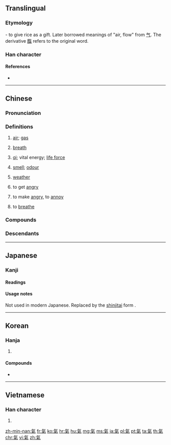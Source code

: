{{also|气|気|炁}}
==Translingual==
{{Han simplified forms|氣|気|气}}

===Etymology===
{{Han compound|气|米|c1=p|c2=s|t2=rice|ls=psc}} - to give rice as a gift. Later borrowed meanings of "air, flow" from [[气]]. The derivative [[餼]] refers to the original word.

===Han character===
{{Han char|rn=84|rad=气|as=06|sn=10|four=80917|canj=ONFD|ids=⿹气米}}

====References====
* {{Han ref|kx=0599.120|dkj=17059|dj=0990.260|hdz=32011.140|uh=6C23|ud=27683|bh=AEF0|bd=44784}}

----

==Chinese==
{{zh-forms|s=气}}

===Pronunciation===
{{zh-pron
|m=qì
|ma=Zh-qì.ogg
|c=hei3
|h=pfs=hi
|md=ké
|mn=khì/khùi
|mn_note=khùi - vernacular, khì - literary
|w=2qi
|mc=y
|oc=y
|cat=n,v
}}

===Definitions===
{{zh-hanzi}}

# [[air]]; [[gas]]
#: {{zh-x|天然氣|natural gas}}
#: {{zh-x|出去 透 透氣！|Go out to breathe fresh '''air'''!}}
#: {{zh-x|輪胎 漏 氣 了。|The tire is leaking '''gas'''.}}
# [[breath]]
#: {{zh-x|喘不過氣 來|to be out of '''breath'''}}
#: {{zh-x|我 會 戰鬥 到 最后 一 口 氣。|I will fight to my last '''breath'''.}}
# {{lb|zh|Chinese philosophy}} [[qi]]; vital energy; [[life force]]
# [[smell]]; [[odour]]
#: {{zh-x|氣味|smell}}
#: {{zh-x|把 廚炊 的 煙火 氣 從 衣服 上 去掉 是 很 難 的。|It is difficult to remove the '''smell''' of cooking from clothes.}}
# [[weather]]
#: {{zh-x|天氣|weather}}
# to get [[angry]]
#: {{zh-x|生氣|to get angry}}
# to make [[angry]], to [[annoy]]
#: {{zh-x|別 氣 我！|Don't '''annoy''' me!}}
# to [[breathe]]

===Compounds===
{{der5
|{{zh-l|氣昂昂/气昂昂}}
|{{zh-l|氣泵/气泵}}
|{{zh-l|氣不打一處來/气不打一处来}}
|{{zh-l|氣不忿兒/气不忿儿}}
|{{zh-l|氣不公/气不公}}
|{{zh-l|氣不過/气不过}}
|{{zh-l|氣不平/气不平}}
|{{zh-l|氣沖沖/气冲冲}}
|{{zh-l|氣沖牛鬥/气冲牛斗}}
|{{zh-l|氣沖鬥牛/气冲斗牛}}
|{{zh-l|氣沖霄漢/气冲霄汉}}
|{{zh-l|氣喘/气喘}}
|{{zh-l|氣喘喘/气喘喘}}
|{{zh-l|氣喘吁吁/气喘吁吁}}
|{{zh-l|氣窗/气窗}}
|{{zh-l|氣錘/气锤}}
|{{zh-l|氣粗/气粗}}
|{{zh-l|氣墊/气垫}}
|{{zh-l|氣墊船/气垫船}}
|{{zh-l|氣度/气度}}
|{{zh-l|氣短/气短}}
|{{zh-l|氣閥/气阀}}
|{{zh-l|氣氛/气氛}}
|{{zh-l|氣忿忿/气忿忿}}
|{{zh-l|氣憤/气愤}}
|{{zh-l|氣概/气概}}
|{{zh-l|氣割/气割}}
|{{zh-l|氣功/气功}}
|{{zh-l|氣鼓鼓/气鼓鼓}}
|{{zh-l|氣管/气管}}
|{{zh-l|氣管炎/气管炎}}
|{{zh-l|氣貫長虹/气贯长虹}}
|{{zh-l|氣鍋/气锅}}
|{{zh-l|氣焊/气焊}}
|{{zh-l|氣哼哼/气哼哼}}
|{{zh-l|氣候/气候}}
|{{zh-l|氣呼呼/气呼呼}}
|{{zh-l|氣化/气化}}
|{{zh-l|氣話/气话}}
|{{zh-l|氣火/气火}}
|{{zh-l|氣急/气急}}
|{{zh-l|氣急敗壞/气急败坏}}
|{{zh-l|氣節/气节}}
|{{zh-l|氣井/气井}}
|{{zh-l|氣撅撅/气撅撅}}
|{{zh-l|氣絕/气绝}}
|{{zh-l|氣厥/气厥}}
|{{zh-l|氣孔/气孔}}
|{{zh-l|氣浪/气浪}}
|{{zh-l|氣類/气类}}
|{{zh-l|氣力/气力}}
|{{zh-l|氣量/气量}}
|{{zh-l|氣流/气流}}
|{{zh-l|氣脈/气脉}}
|{{zh-l|氣門/气门}}
|{{zh-l|氣門心/气门心}}
|{{zh-l|氣悶/气闷}}
|{{zh-l|氣囊/气囊}}
|{{zh-l|氣囔囔/气囔囔}}
|{{zh-l|氣惱/气恼}}
|{{zh-l|氣餒/气馁}}
|{{zh-l|氣逆/气逆}}
|{{zh-l|氣派/气派}}
|{{zh-l|氣泡/气泡}}
|{{zh-l|氣魄/气魄}}
|{{zh-l|氣槍/气枪}}
|{{zh-l|氣球/气球}}
|{{zh-l|氣兒不打一處來/气儿不打一处来}}
|{{zh-l|氣兒不順/气儿不顺}}
|{{zh-l|氣人/气人}}
|{{zh-l|氣嗓/气嗓}}
|{{zh-l|氣色/气色}}
|{{zh-l|氣盛/气盛}}
|{{zh-l|氣勢/气势}}
|{{zh-l|氣勢磅礴/气势磅礴}}
|{{zh-l|氣勢洶洶/气势汹汹}}
|{{zh-l|氣數/气数}}
|{{zh-l|氣態/气态}}
|{{zh-l|氣體/气体}}
|{{zh-l|氣田/气田}}
|{{zh-l|氣筒/气筒}}
|{{zh-l|氣頭上/气头上}}
|{{zh-l|氣團/气团}}
|{{zh-l|氣吞山河/气吞山河}}
|{{zh-l|氣味/气味}}
|{{zh-l|氣溫/气温}}
|{{zh-l|氣息/气息}}
|{{zh-l|氣息奄奄/气息奄奄}}
|{{zh-l|氣象/气象}}
|{{zh-l|氣象臺/气象台}}
|{{zh-l|氣象萬千/气象万千}}
|{{zh-l|氣象學/气象学}}
|{{zh-l|氣象站/气象站}}
|{{zh-l|氣性/气性}}
|{{zh-l|氣洶洶/气汹汹}}
|{{zh-l|氣胸/气胸}}
|{{zh-l|氣咻咻/气咻咻}}
|{{zh-l|氣籲籲/气吁吁}}
|{{zh-l|氣虛/气虚}}
|{{zh-l|氣壓/气压}}
|{{zh-l|氣壓表/气压表}}
|{{zh-l|氣眼/气眼}}
|{{zh-l|氣焰/气焰}}
|{{zh-l|氣宇/气宇}}
|{{zh-l|氣運/气运}}
|{{zh-l|氣韻/气韵}}
|{{zh-l|氣質/气质}}
|{{zh-l|氣壯山河/气壮山河}}
}}

===Descendants===
{{Sinoxenic-word|氣|s=気|き|기|khí}}

{{zh-cat|Elementary|Intermediate}}

----

==Japanese==

===Kanji===
{{ja-kanji|grade=|rs=气06|style=ky|shin=気}}

====Readings====
{{ja-readings
|goon=[[け]] (ke)
|kanon=[[き]] (ki)
|kun={{qualifier|rare}} [[いき]] (iki)
}}

====Usage notes====
Not used in modern Japanese. Replaced by the [[新字体#Japanese|shinjitai]] form {{m|ja|気}}.

----

==Korean==

===Hanja===
{{ko-hanja|hangeul=기|eumhun=|mr=ki|y=ki}}

# {{defn|lang=ko|sort=气06}}

====Compounds====
* {{l|ko|感氣|tr=[[감기]], gamgi}}

----

==Vietnamese==

===Han character===
{{vi-hantu|[[khí]]|rs=气06}}

# {{defn|lang=vi|sort=气06}}

[[zh-min-nan:氣]]
[[fr:氣]]
[[ko:氣]]
[[hr:氣]]
[[hu:氣]]
[[mg:氣]]
[[ms:氣]]
[[ja:氣]]
[[pl:氣]]
[[pt:氣]]
[[ta:氣]]
[[th:氣]]
[[chr:氣]]
[[vi:氣]]
[[zh:氣]]